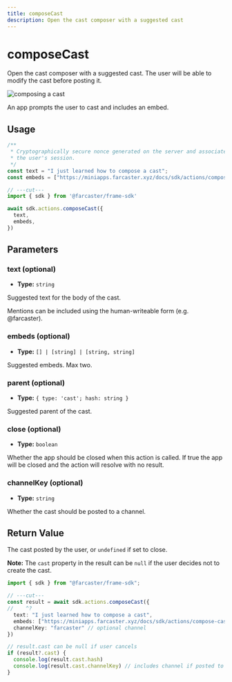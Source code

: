 ```yaml
---
title: composeCast
description: Open the cast composer with a suggested cast
---
```



# composeCast

Open the cast composer with a suggested cast. The user will be able to modify
the cast before posting it.

![composing a cast](/compose_cast_action.png)

<Caption>
  An app prompts the user to cast and includes an embed.
</Caption>

## Usage

```ts twoslash
/**
 * Cryptographically secure nonce generated on the server and associated with
 * the user's session.
 */ 
const text = "I just learned how to compose a cast";
const embeds = ["https://miniapps.farcaster.xyz/docs/sdk/actions/compose-cast"] as [string];

// ---cut---
import { sdk } from '@farcaster/frame-sdk'

await sdk.actions.composeCast({ 
  text,
  embeds,
})
```

## Parameters

### text (optional)

- **Type:** `string`

Suggested text for the body of the cast.
  
Mentions can be included using the human-writeable form (e.g. @farcaster).


### embeds (optional)

- **Type:** `[] | [string] | [string, string]`

Suggested embeds. Max two.


### parent (optional)

- **Type:** `{ type: 'cast'; hash: string }`

Suggested parent of the cast.


### close (optional)

- **Type:** `boolean`

Whether the app should be closed when this action is called. If true the app
will be closed and the action will resolve with no result.


### channelKey (optional)

- **Type:** `string`

Whether the cast should be posted to a channel.


## Return Value

The cast posted by the user, or `undefined` if set to close.

**Note:** The `cast` property in the result can be `null` if the user decides not to create the cast.

```ts twoslash
import { sdk } from "@farcaster/frame-sdk";

// ---cut---
const result = await sdk.actions.composeCast({ 
//    ^?  
  text: "I just learned how to compose a cast",
  embeds: ["https://miniapps.farcaster.xyz/docs/sdk/actions/compose-cast"],
  channelKey: "farcaster" // optional channel
})

// result.cast can be null if user cancels
if (result?.cast) {
  console.log(result.cast.hash)
  console.log(result.cast.channelKey) // includes channel if posted to one
}
```
